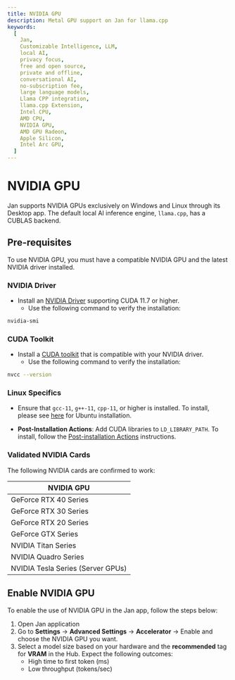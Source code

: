 ```yaml
---
title: NVIDIA GPU
description: Metal GPU support on Jan for llama.cpp
keywords:
  [
    Jan,
    Customizable Intelligence, LLM,
    local AI,
    privacy focus,
    free and open source,
    private and offline,
    conversational AI,
    no-subscription fee,
    large language models,
    Llama CPP integration,
    llama.cpp Extension,
    Intel CPU,
    AMD CPU,
    NVIDIA GPU,
    AMD GPU Radeon,
    Apple Silicon,
    Intel Arc GPU,
  ]
---
```


# NVIDIA GPU

Jan supports NVIDIA GPUs exclusively on Windows and Linux through its Desktop app. The default local AI inference engine, `llama.cpp`, has a CUBLAS backend.
## Pre-requisites
To use NVIDIA GPU, you must have a compatible NVIDIA GPU and the latest NVIDIA driver installed.
### NVIDIA Driver

- Install an [NVIDIA Driver](https://www.nvidia.com/Download/index.aspx) supporting CUDA 11.7 or higher.
    - Use the following command to verify the installation:

```bash
nvidia-smi
```

### CUDA Toolkit

- Install a [CUDA toolkit](https://developer.nvidia.com/cuda-downloads) that is compatible with your NVIDIA driver.
    - Use the following command to verify the installation:

```bash
nvcc --version
```
### Linux Specifics

- Ensure that `gcc-11`, `g++-11`, `cpp-11`, or higher is installed. To install, please see [here](https://gcc.gnu.org/projects/cxx-status.html#cxx17) for Ubuntu installation.

- **Post-Installation Actions**: Add CUDA libraries to `LD_LIBRARY_PATH`. To install, follow the [Post-installation Actions](https://docs.nvidia.com/cuda/cuda-installation-guide-linux/index.html#post-installation-actions) instructions.

### Validated NVIDIA Cards
The following NVIDIA cards are confirmed to work:

| NVIDIA GPU      |
|--------------------------|
| GeForce RTX 40 Series    |
| GeForce RTX 30 Series    |
| GeForce RTX 20 Series    |
| GeForce GTX Series       |
| NVIDIA Titan Series      |
| NVIDIA Quadro Series     |
| NVIDIA Tesla Series (Server GPUs) |


## Enable NVIDIA GPU
To enable the use of NVIDIA GPU in the Jan app, follow the steps below:
1.  Open Jan application
2.  Go to **Settings** -> **Advanced Settings** -> **Accelerator** -> Enable and choose the NVIDIA GPU you want.
3.  Select a model size based on your hardware and the **recommended** tag for **VRAM** in the Hub. Expect the following outcomes:
    - High time to first token (ms)
    - Low throughput (tokens/sec)